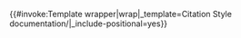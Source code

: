 <includeonly>{{#invoke:Template wrapper|wrap|_template=Citation Style documentation/{{{1|}}}|_include-positional=yes}}</includeonly><noinclude>
{{documentation}}
</noinclude>